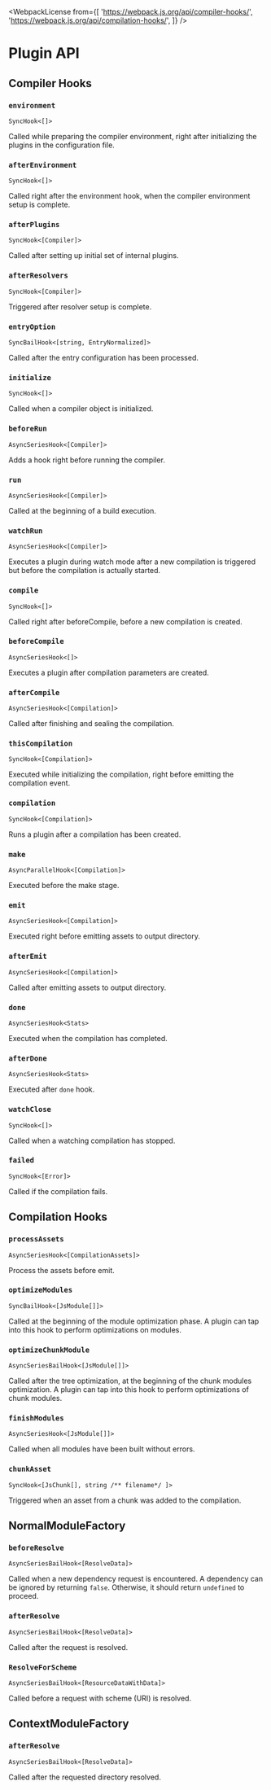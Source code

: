 
<WebpackLicense
  from={[
    'https://webpack.js.org/api/compiler-hooks/',
    'https://webpack.js.org/api/compilation-hooks/',
  ]}
/>

# Plugin API

## Compiler Hooks

### `environment`

`SyncHook<[]>`

Called while preparing the compiler environment, right after initializing the plugins in the configuration file.

### `afterEnvironment`

`SyncHook<[]>`

Called right after the environment hook, when the compiler environment setup is complete.

### `afterPlugins`

`SyncHook<[Compiler]>`

Called after setting up initial set of internal plugins.

### `afterResolvers`

`SyncHook<[Compiler]>`

Triggered after resolver setup is complete.

### `entryOption`

`SyncBailHook<[string, EntryNormalized]>`

Called after the entry configuration has been processed.

### `initialize`

`SyncHook<[]>`

Called when a compiler object is initialized.

### `beforeRun`

`AsyncSeriesHook<[Compiler]>`

Adds a hook right before running the compiler.

### `run`

`AsyncSeriesHook<[Compiler]>`

Called at the beginning of a build execution.

### `watchRun`

`AsyncSeriesHook<[Compiler]>`

Executes a plugin during watch mode after a new compilation is triggered but before the compilation is actually started.

### `compile`

`SyncHook<[]>`

Called right after beforeCompile, before a new compilation is created.

### `beforeCompile`

`AsyncSeriesHook<[]>`

Executes a plugin after compilation parameters are created.

### `afterCompile`

`AsyncSeriesHook<[Compilation]>`

Called after finishing and sealing the compilation.

### `thisCompilation`

`SyncHook<[Compilation]>`

Executed while initializing the compilation, right before emitting the compilation event.

### `compilation`

`SyncHook<[Compilation]>`

Runs a plugin after a compilation has been created.

### `make`

`AsyncParallelHook<[Compilation]>`

Executed before the make stage.

### `emit`

`AsyncSeriesHook<[Compilation]>`

Executed right before emitting assets to output directory.

### `afterEmit`

`AsyncSeriesHook<[Compilation]>`

Called after emitting assets to output directory.

### `done`

`AsyncSeriesHook<Stats>`

Executed when the compilation has completed.

### `afterDone`

`AsyncSeriesHook<Stats>`

Executed after `done` hook.

### `watchClose`

`SyncHook<[]>`

Called when a watching compilation has stopped.

### `failed`

`SyncHook<[Error]>`

Called if the compilation fails.

## Compilation Hooks

### `processAssets`

`AsyncSeriesHook<[CompilationAssets]>`

Process the assets before emit.

### `optimizeModules`

`SyncBailHook<[JsModule[]]>`

Called at the beginning of the module optimization phase. A plugin can tap into this hook to perform optimizations on modules.

### `optimizeChunkModule`

`AsyncSeriesBailHook<[JsModule[]]>`

Called after the tree optimization, at the beginning of the chunk modules optimization. A plugin can tap into this hook to perform optimizations of chunk modules.

### `finishModules`

`AsyncSeriesHook<[JsModule[]]>`

Called when all modules have been built without errors.

### `chunkAsset`

`SyncHook<[JsChunk[], string /** filename*/ ]>`

Triggered when an asset from a chunk was added to the compilation.

## NormalModuleFactory

### `beforeResolve`

`AsyncSeriesBailHook<[ResolveData]>`

Called when a new dependency request is encountered. A dependency can be ignored by returning `false`. Otherwise, it should return `undefined` to proceed.

### `afterResolve`

`AsyncSeriesBailHook<[ResolveData]>`

Called after the request is resolved.

### `ResolveForScheme`

`AsyncSeriesBailHook<[ResourceDataWithData]>`

Called before a request with scheme (URI) is resolved.

## ContextModuleFactory

### `afterResolve`

`AsyncSeriesBailHook<[ResolveData]>`

Called after the requested directory resolved.

